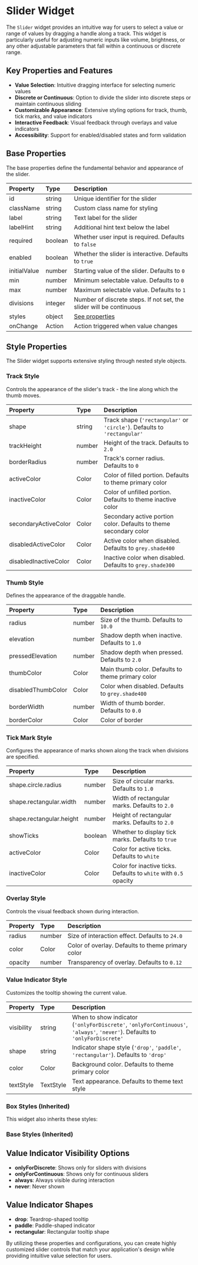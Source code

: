 
# Slider Widget

The `Slider` widget provides an intuitive way for users to select a value or range of values by dragging a handle along a track. This widget is particularly useful for adjusting numeric inputs like volume, brightness, or any other adjustable parameters that fall within a continuous or discrete range.

## Key Properties and Features

- **Value Selection**: Intuitive dragging interface for selecting numeric values
- **Discrete or Continuous**: Option to divide the slider into discrete steps or maintain continuous sliding
- **Customizable Appearance**: Extensive styling options for track, thumb, tick marks, and value indicators
- **Interactive Feedback**: Visual feedback through overlays and value indicators
- **Accessibility**: Support for enabled/disabled states and form validation

<EnsemblePreview
  appId="e24402cb-75e2-404c-866c-29e6c3dd7992"
  screenId="HvLk8sZ0mTmgppQbp4Zk"
  height="700px"
/>

## Base Properties

The base properties define the fundamental behavior and appearance of the slider.

| Property     | Type    | Description                                                         |
| :----------- | :------ | :------------------------------------------------------------------ |
| id           | string  | Unique identifier for the slider                                    |
| className    | string  | Custom class name for styling                                       |
| label        | string  | Text label for the slider                                           |
| labelHint    | string  | Additional hint text below the label                                |
| required     | boolean | Whether user input is required. Defaults to `false`                 |
| enabled      | boolean | Whether the slider is interactive. Defaults to `true`               |
| initialValue | number  | Starting value of the slider. Defaults to `0`                       |
| min          | number  | Minimum selectable value. Defaults to `0`                           |
| max          | number  | Maximum selectable value. Defaults to `1`                           |
| divisions    | integer | Number of discrete steps. If not set, the slider will be continuous |
| styles       | object  | [See properties](#styles)                                           |
| onChange     | Action  | Action triggered when value changes                                 |

## Style Properties

The Slider widget supports extensive styling through nested style objects.

### Track Style

Controls the appearance of the slider's track - the line along which the thumb moves.

| Property              | Type   | Description                                                              |
| :-------------------- | :----- | :----------------------------------------------------------------------- |
| shape                 | string | Track shape (`'rectangular'` or `'circle'`). Defaults to `'rectangular'` |
| trackHeight           | number | Height of the track. Defaults to `2.0`                                   |
| borderRadius          | number | Track's corner radius. Defaults to `0`                                   |
| activeColor           | Color  | Color of filled portion. Defaults to theme primary color                 |
| inactiveColor         | Color  | Color of unfilled portion. Defaults to theme inactive color              |
| secondaryActiveColor  | Color  | Secondary active portion color. Defaults to theme secondary color        |
| disabledActiveColor   | Color  | Active color when disabled. Defaults to `grey.shade400`                  |
| disabledInactiveColor | Color  | Inactive color when disabled. Defaults to `grey.shade300`                |

### Thumb Style

Defines the appearance of the draggable handle.

| Property           | Type   | Description                                       |
| :----------------- | :----- | :------------------------------------------------ |
| radius             | number | Size of the thumb. Defaults to `10.0`             |
| elevation          | number | Shadow depth when inactive. Defaults to `1.0`     |
| pressedElevation   | number | Shadow depth when pressed. Defaults to `2.0`      |
| thumbColor         | Color  | Main thumb color. Defaults to theme primary color |
| disabledThumbColor | Color  | Color when disabled. Defaults to `grey.shade400`  |
| borderWidth        | number | Width of thumb border. Defaults to `0.0`          |
| borderColor        | Color  | Color of border                                   |

### Tick Mark Style

Configures the appearance of marks shown along the track when divisions are specified.

| Property                 | Type    | Description                                                      |
| :----------------------- | :------ | :--------------------------------------------------------------- |
| shape.circle.radius      | number  | Size of circular marks. Defaults to `1.0`                        |
| shape.rectangular.width  | number  | Width of rectangular marks. Defaults to `2.0`                    |
| shape.rectangular.height | number  | Height of rectangular marks. Defaults to `2.0`                   |
| showTicks                | boolean | Whether to display tick marks. Defaults to `true`                |
| activeColor              | Color   | Color for active ticks. Defaults to `white`                      |
| inactiveColor            | Color   | Color for inactive ticks. Defaults to `white` with `0.5` opacity |

### Overlay Style

Controls the visual feedback shown during interaction.

| Property | Type   | Description                                       |
| :------- | :----- | :------------------------------------------------ |
| radius   | number | Size of interaction effect. Defaults to `24.0`    |
| color    | Color  | Color of overlay. Defaults to theme primary color |
| opacity  | number | Transparency of overlay. Defaults to `0.12`       |

### Value Indicator Style

Customizes the tooltip showing the current value.

| Property   | Type      | Description                                                                                                                 |
| :--------- | :-------- | :-------------------------------------------------------------------------------------------------------------------------- |
| visibility | string    | When to show indicator (`'onlyForDiscrete'`, `'onlyForContinuous'`, `'always'`, `'never'`). Defaults to `'onlyForDiscrete'` |
| shape      | string    | Indicator shape style (`'drop'`, `'paddle'`, `'rectangular'`). Defaults to `'drop'`                                         |
| color      | Color     | Background color. Defaults to theme primary color                                                                           |
| textStyle  | TextStyle | Text appearance. Defaults to theme text style                                                                               |

### Box Styles (Inherited)

This widget also inherits these styles:

<BoxStyles />

### Base Styles (Inherited)

<BaseStyles />

## Value Indicator Visibility Options

- **onlyForDiscrete**: Shows only for sliders with divisions
- **onlyForContinuous**: Shows only for continuous sliders
- **always**: Always visible during interaction
- **never**: Never shown

## Value Indicator Shapes

- **drop**: Teardrop-shaped tooltip
- **paddle**: Paddle-shaped indicator
- **rectangular**: Rectangular tooltip shape

By utilizing these properties and configurations, you can create highly customized slider controls that match your application's design while providing intuitive value selection for users.
